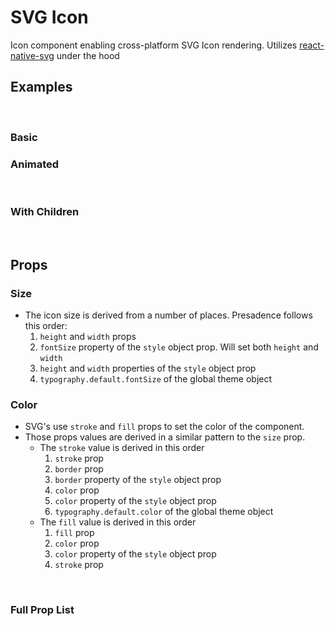 <!--- Touchable.stories.mdx -->



<Meta title="Components/Display/SvgIcon" component={SvgIcon}/>

# SVG Icon

Icon component enabling cross-platform SVG Icon rendering. 
Utilizes [react-native-svg](https://github.com/react-native-svg/react-native-svg) under the hood

## Examples

<br/>

### Basic
<Preview>
  <Story name="Basic">
    <Basic />
  </Story>
</Preview>

### Animated
<Preview>
  <Story name="Loading">
    <Loading />
  </Story>
</Preview>

<br/>

### With Children
<Preview>
  <Story name="With Children">
    <WithChildren />
  </Story>
</Preview>

<br/>

## Props

### Size
* The icon size is derived from a number of places. Presadence follows this order:
  1. `height` and `width` props
  2. `fontSize` property of the `style` object prop. Will set both `height` and `width`
  3. `height` and `width` properties of the `style` object prop
  4. `typography.default.fontSize` of the global theme object

### Color
* SVG's use `stroke` and `fill` props to set the color of the component.
* Those props values are derived in a similar pattern to the `size` prop.
  * The `stroke` value is derived in this order
    1. `stroke` prop
    2. `border` prop 
    3. `border` property of the `style` object prop
    4. `color` prop 
    5. `color` property of the `style` object prop
    6. `typography.default.color` of the global theme object
  * The `fill` value is derived in this order
    1. `fill` prop
    2. `color` prop 
    3. `color` property of the `style` object prop
    4. `stroke` prop

<br/>

### Full Prop List

<Props of={SvgIconNative} />

